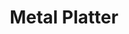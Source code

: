 ---
title: "Metal Platter"
subtitle: ""
creator: ""
categories: ["kitchen"]
featuredImage: "../src/assets/images/item/kitchen/DSC02537.png"
views: ["../src/assets/images/item/kitchen/DSC02537.png","../src/assets/images/item/kitchen/DSC02585.png"]
nextItem: []
---